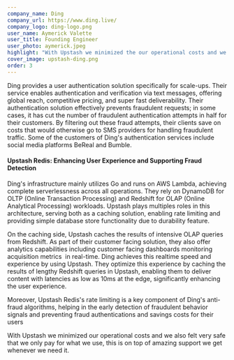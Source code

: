 ```yaml
---
company_name: Ding
company_url: https://www.ding.live/
company_logo: ding-logo.png
user_name: Aymerick Valette
user_title: Founding Engineer
user_photo: aymerick.jpeg
highlight: "With Upstash we minimized the our operational costs and we also felt very safe that we only pay for what we use, this is on top of amazing support we get whenever we need it."
cover_image: upstash-ding.png
order: 3
---
```



Ding provides a user authentication solution specifically for scale-ups. Their service enables authentication and verification via text messages, offering global reach, competitive pricing, and super fast deliverability. Their authentication solution effectively prevents fraudulent requests; in some cases, it has cut the number of fraudulent authentication attempts in half for their customers. By filtering out these fraud attempts, their clients save on costs that would otherwise go to SMS providers for handling fraudulent traffic. Some of the customers of Ding's authentication services include social media platforms BeReal and Bumble.
#### Upstash Redis: Enhancing User Experience and Supporting Fraud Detection

Ding's infrastructure mainly utilizes Go and runs on AWS Lambda, achieving complete serverlessness across all operations. They rely on DynamoDB for OLTP (Online Transaction Processing) and Redshift for OLAP (Online Analytical Processing) workloads. Upstash plays multiples roles in this architecture, serving both as a caching solution, enabling rate limiting and providing simple database store functionality due to durability feature.

On the caching side, Upstash caches the results of intensive OLAP queries from Redshift. As part of their customer facing solution, they also offer analytics capabilities including customer facing dashboards monitoring acquisition metrics  in real-time. Ding achieves this realtime speed and experience by using Upstash. They optimize this experience by caching the results of lengthy Redshift queries in Upstash, enabling them to deliver content with latencies as low as 10ms at the edge, significantly enhancing the user experience.

Moreover, Upstash Redis's rate limiting is a key component of Ding's anti-fraud algorithms, helping in the early detection of fraudulent behavior signals and preventing fraud authentications and savings costs for their users

<Highlight name="Aymerick Valette" title="Founding Engineer" photo="aymerick.jpeg">
With Upstash we minimized our operational costs and we also felt very safe that we only pay for what we use, this is on top of amazing support we get whenever we need it.
</Highlight>
